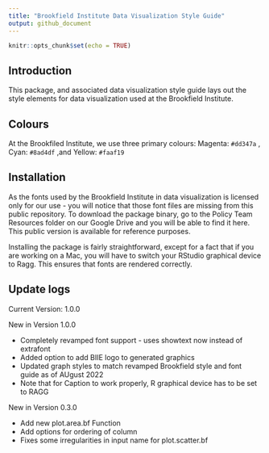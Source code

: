 ```yaml
---
title: "Brookfield Institute Data Visualization Style Guide"
output: github_document
---
```


```r
knitr::opts_chunk$set(echo = TRUE)
```

## Introduction

This package, and associated data visualization style guide lays out the style elements for data visualization used at the Brookfield Institute.

## Colours
At the Brookfiled Institute, we use three primary colours: Magenta: `#dd347a` , Cyan: `#8ad4df` ,and Yellow: `#faaf19`

## Installation
As the fonts used by the Brookfield Institute in data visualization is licensed only for our use - you will notice that those font files are missing from this public repository. To download the package binary, go to the Policy Team Resources folder on our Google Drive and you will be able to find it here. This public version is available for reference purposes.

Installing the package is fairly straightforward, except for a fact that if you are working on a Mac, you will have to switch your RStudio graphical device to Ragg. This ensures that fonts are rendered correctly.

## Update logs


Current Version: 1.0.0

New in Version 1.0.0

- Completely revamped font support - uses showtext now instead of extrafont
- Added option to add BIIE logo to generated graphics
- Updated graph styles to match revamped Brookfield style and font guide as of AUgust 2022
- Note that for Caption to work properly, R graphical device has to be set to RAGG

New in Version 0.3.0

- Add new plot.area.bf Function
- Add options for ordering of column
- Fixes some irregularities in input name for plot.scatter.bf

